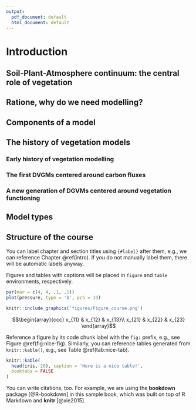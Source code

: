 ```yaml
---
output:
  pdf_document: default
  html_document: default
---
```


# Introduction {#intro}
## Soil-Plant-Atmosphere continuum: the central role of vegetation 

## Ratione, why do we need modelling?

## Components of a model

## The history of vegetation models

### Early history of vegetation modelling

### The first DVGMs centered around carbon fluxes

### A new generation of DGVMs centered around vegetation functioning

## Model types

## Structure of the course

You can label chapter and section titles using `{#label}` after them, e.g., we can reference Chapter \@ref(intro). If you do not manually label them, there will be automatic labels anyway.

Figures and tables with captions will be placed in `figure` and `table` environments, respectively.

```r
par(mar = c(4, 4, .1, .1))
plot(pressure, type = 'b', pch = 19)
```

```r
knitr::include_graphics('figures/Figure_course.png')
```


$$\begin{array}{ccc}
x_{11} & x_{12} & x_{13}\\
x_{21} & x_{22} & x_{23}
\end{array}$$


Reference a figure by its code chunk label with the `fig:` prefix, e.g., see Figure \@ref(fig:nice-fig). Similarly, you can reference tables generated from `knitr::kable()`, e.g., see Table \@ref(tab:nice-tab).

```r
knitr::kable(
  head(iris, 20), caption = 'Here is a nice table!',
  booktabs = FALSE
)
```

You can write citations, too. For example, we are using the **bookdown** package [@R-bookdown] in this sample book, which was built on top of R Markdown and **knitr** [@xie2015].
